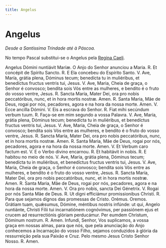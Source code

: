 ```yaml
---
title: Angelus
---
```


# Angelus

<em>Desde a Santíssima Trindade até à Páscoa.</em>

No tempo Pascal substitui-se o Angelus pela [Regina Caeli](/canticos/sacros/reginacaeli).

<div class="grid grid-cols-2 gap-5">
  <span class="text-justify">Angelus Dómini nuntiávit Maríæ.</span>
  <span class="text-justify">O Anjo do Senhor anunciou a Maria.</span>
  <span class="text-justify">
    <span class="text-red-500">R.</span> Et concépit de Spíritu Sancto.
  </span>
  <span class="text-justify">
    <span class="text-red-500">R.</span> E Ela concebeu do Espírito Santo.
  </span>
  <span class="text-justify">
    V. Ave, María, grátia plena, Dóminus tecum; benedícta tu in muliéribus, et
    benedíctus fructus ventris tui, Jesus.
  </span>
  <span class="text-justify">
    V. Ave, Maria, Cheia de graça, o Senhor é convosco; bendita sois Vós entre
    as mulheres, e bendito é o fruto do vosso ventre, Jesus.
  </span>
  <span class="text-justify">
    <span class="text-red-500">R.</span> Sancta María, Mater Dei, ora pro nobis
    peccatóribus, nunc, et in hora mortis nostræ. Amen.
  </span>
  <span class="text-justify">
    <span class="text-red-500">R.</span> Santa Maria, Mãe de Deus, rogai por
    nós, pecadores, agora e na hora da nossa morte. Amen.
  </span>
  <span class="text-justify">V. Ecce ancílla Dómini.</span>
  <span class="text-justify">V. Eis a escrava do Senhor.</span>
  <span class="text-justify">
    <span class="text-red-500">R.</span> Fiat mihi secúndum verbum tuum.
  </span>
  <span class="text-justify">
    <span class="text-red-500">R.</span> Faça-se em mim segundo a vossa Palavra.
  </span>
  <span class="text-justify">
    V. Ave, María, grátia plena, Dóminus tecum; benedícta tu in muliéribus, et
    benedíctus fructus ventris tui, Jesus.
  </span>
  <span class="text-justify">
    V. Ave, Maria, Cheia de graça, o Senhor é convosco; bendita sois Vós entre
    as mulheres, e bendito é o fruto do vosso ventre, Jesus.
  </span>
  <span class="text-justify">
    <span class="text-red-500">R.</span> Sancta María, Mater Dei, ora pro nobis
    peccatóribus, nunc, et in hora mortis nostræ. Amen.
  </span>
  <span class="text-justify">
    <span class="text-red-500">R.</span> Santa Maria, Mãe de Deus, rogai por
    nós, pecadores, agora e na hora da nossa morte. Amen.
  </span>
  <span class="text-justify">V. Et Verbum caro factum est.</span>
  <span class="text-justify">V. E o Verbo divino encarnou.</span>
  <span class="text-justify">
    <span class="text-red-500">R.</span> Et habitávit in nobis.
  </span>
  <span class="text-justify">
    <span class="text-red-500">R.</span> E habitou no meio de nós.
  </span>
  <span class="text-justify">
    V. Ave, María, grátia plena, Dóminus tecum; benedícta tu in muliéribus, et
    benedíctus fructus ventris tui, Jesus.
  </span>
  <span class="text-justify">
    V. Ave, Maria, Cheia de graça, o Senhor é convosco; bendita sois Vós entre
    as mulheres, e bendito é o fruto do vosso ventre, Jesus.
  </span>
  <span class="text-justify">
    <span class="text-red-500">R.</span> Sancta María, Mater Dei, ora pro nobis
    peccatóribus, nunc, et in hora mortis nostræ. Amen.
  </span>
  <span class="text-justify">
    <span class="text-red-500">R.</span> Santa Maria, Mãe de Deus, rogai por
    nós, pecadores, agora e na hora da nossa morte. Amen.
  </span>
  <span class="text-justify">V. Ora pro nobis, sancta Dei Génetríx.</span>
  <span class="text-justify">V. Rogai por nós Santa Mãe de Deus.</span>
  <span class="text-justify">
    <span class="text-red-500">R.</span> Ut digni efficiámur promissionibus
    Christi.
  </span>
  <span class="text-justify">
    <span class="text-red-500">R.</span> Para que sejamos dignos das promessas
    de Cristo.
  </span>
  <span class="text-red-500 text-center">Orémus.</span>
  <span class="text-red-500 text-center">Oremos.</span>
  <span class="text-justify">
    Grátiam tuam, quǽsumus, Dómine, méntibus nostris infúnde: ut qui, Angelo
    nuntiánte, Christi Fílii tui incarnatiónem cognóvimus, per passiónem ejus et
    crucem ad resurrectiónis glóriam perducámur. Per eumdem Christum, Dóminum
    nostrum. <span class="text-red-500">R.</span> Amen.
  </span>
  <span class="text-justify">
    Infundi, Senhor, Vos suplicamos, a vossa graça em nossas almas, para que
    nós, que pela anunciação do Anjo conhecemos a Incarnação do vosso Filho,
    sejamos conduzidos à glória da ressurreição pela sua Paixão e Cruz. Pelo
    mesmo Jesus Cristo Senhor Nosso.
    <span class="text-red-500">R.</span> Amen.
  </span>
</div>
